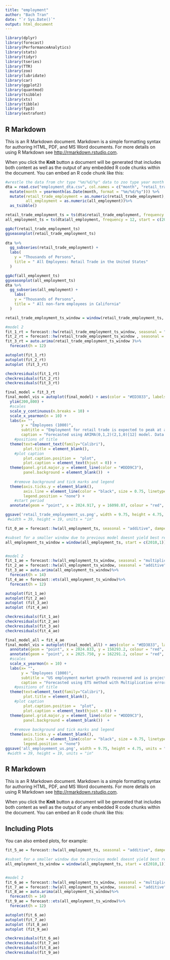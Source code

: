 ```yaml
---
title: "employment"
author: "Bach Tran"
date: "`r Sys.Date()`"
output: html_document
---
```


```r
library(dplyr)
library(forecast)
library(PerformanceAnalytics)
library(stats)
library(tidyr)
library(tseries) 
library(TTR)
library(zoo)
library(lubridate)
library(car) 
library(ggplot2)
library(quantmod)
library(tsibble)
library(xts)
library(tibble)
library(fpp3)
library(extrafont)

```

## R Markdown

This is an R Markdown document. Markdown is a simple formatting syntax for authoring HTML, PDF, and MS Word documents. For more details on using R Markdown see <http://rmarkdown.rstudio.com>.

When you click the **Knit** button a document will be generated that includes both content as well as the output of any embedded R code chunks within the document. You can embed an R code chunk like this:


```r
#wrestle the data from chr type "%m/%d/%y" data to zoo type year month 
dta = read.csv("employment_dta.csv", col.names = c("month", "retail_trade_employment", "all_employment")) %>%
  mutate(month = yearmonth(as.Date(month, format = "%m/%d/%y"))) %>%
  mutate(retail_trade_employment = as.numeric(retail_trade_employment),
         all_employment = as.numeric(all_employment))%>%
  as_tsibble()

retail_trade_employment_ts = ts(dta$retail_trade_employment, frequency = 12, start =c(2000,1))
all_employment_ts = ts(dta$all_employment, frequency = 12, start = c(2000,1))
```

```r
ggAcf(retail_trade_employment_ts)
ggseasonplot(retail_trade_employment_ts) 
 
dta %>% 
  gg_subseries(retail_trade_employment) +
  labs(
    y = "Thousands of Persons",
    title = " All Employees: Retail Trade in the United States"
  )

ggAcf(all_employment_ts)
ggseasonplot(all_employment_ts) 
dta %>%
  gg_subseries(all_employment) +
    labs(
    y = "Thousands of Persons",
    title = " All non-farm employees in California"
  ) 
```

```r
retail_trade_employment_ts_window = window(retail_trade_employment_ts, start = c(2010,1))

#model 2
fit_1_rt = forecast::hw(retail_trade_employment_ts_window, seasonal = "multiplicative", damped =T, h = 36)
fit_2_rt = forecast::hw(retail_trade_employment_ts_window , seasonal = "additive", damped = T, h = 36)
fit_3_rt = auto.arima(retail_trade_employment_ts_window )%>%
  forecast(h = 12)

autoplot(fit_1_rt)
autoplot(fit_2_rt)
autoplot (fit_3_rt)

checkresiduals(fit_1_rt)
checkresiduals(fit_2_rt)
checkresiduals(fit_3_rt)
```

```r
final_model = fit_3_rt
final_model_vis = autoplot(final_model) + aes(color = "#ED3833", labels = "Historical Data") +
  ylim(200,800) +
  #scales
  scale_y_continuous(n.breaks = 10) +
  scale_x_yearmon(n = 10) +
  labs(x= "", 
       y = "Employees (1000)", 
       subtitle = "Employment for retail trade is expected to peak at around 16.1 million employees each year.\nPositive trend and slightly less volatile seasonality as time progresses",
       caption = "Forecasted using ARIMA(0,1,2)(2,1,0)[12] model. Data Retreived from FRED (CEU4200000001) on Nov 01, 2024") +
    #positions of title
  theme(text=element_text(family="Calibri"),
        plot.title = element_blank(),
    #plot caption
        plot.caption.position =  "plot",
        plot.caption = element_text(hjust = 0)) +
  theme(panel.grid.major.y = element_line(color = "#DDD9C3"),
        panel.background = element_blank())  +
    
    #remove background and tick marks and legend
  theme(axis.ticks.y = element_blank(),
        axis.line = element_line(color = "black", size = 0.75, linetype = "solid"),
        legend.position = "none") +
    #start period
  annotate(geom = "point", x = 2024.917, y = 16098.07, colour = "red", size = 0.78)  

ggsave('retail_trade_employement_us.png', width = 9.75, height = 4.75, units = "in")
 #width = 39, height = 19, units = "in"
```
```r
fit_0_ae = forecast::hw(all_employment_ts, seasonal = "additive", damped = T, h = 14)

#subset for a smaller window due to previous model doesnt yield best result
all_employment_ts_window = window(all_employment_ts, start = c(2010,1))


#model 2
fit_1_ae = forecast::hw(all_employment_ts_window, seasonal = "multiplicative", damped =T, h = 14)
fit_2_ae = forecast::hw(all_employment_ts_window, seasonal = "additive", damped = T, h = 14)
fit_3_ae = auto.arima(all_employment_ts_window)%>%
  forecast(h = 14)
fit_4_ae = forecast::ets(all_employment_ts_window)%>%
  forecast(h = 12)

autoplot(fit_1_ae)
autoplot(fit_2_ae)
autoplot (fit_3_ae)
autoplot (fit_4_ae)

checkresiduals(fit_1_ae)
checkresiduals(fit_2_ae)
checkresiduals(fit_3_ae)
checkresiduals(fit_4_ae)
```
```r
final_model_all = fit_4_ae
final_model_vis = autoplot(final_model_all) + aes(color = "#ED3833", labels = "Historical Data") +
  annotate(geom = "point", x = 2024.833, y = 158293.2, colour = "red", size = 0.78)  +
  annotate(geom = "point", x = 2025.750, y = 162291.2, colour = "red", size = 0.78) +
  #scales
  scale_x_yearmon(n = 10) +
  labs(x= "", 
       y = "Employees (1000)", 
       subtitle = "US employment market growth recovered and is projected to continue its expansion.\nEmployment is forecasted to grow by 2% by 2025 Q4",
       caption = "Forecasted using ETS method with Multiplicative error, Additive trend and season. Data Retreived from FRED (PAYNSA) on Nov 01, 2024") +
    #positions of title
  theme(text=element_text(family="Calibri"),
        plot.title = element_blank(),
    #plot caption
        plot.caption.position =  "plot",
        plot.caption = element_text(hjust = 0)) +
  theme(panel.grid.major.y = element_line(color = "#DDD9C3"),
        panel.background = element_blank())  +
    
    #remove background and tick marks and legend
  theme(axis.ticks.y = element_blank(),
        axis.line = element_line(color = "black", size = 0.75, linetype = "solid"),
        legend.position = "none")
ggsave('all_employement_us.png', width = 9.75, height = 4.75, units = "in")
 #width = 39, height = 19, units = "in"
```
## R Markdown

This is an R Markdown document. Markdown is a simple formatting syntax for authoring HTML, PDF, and MS Word documents. For more details on using R Markdown see <http://rmarkdown.rstudio.com>.

When you click the **Knit** button a document will be generated that includes both content as well as the output of any embedded R code chunks within the document. You can embed an R code chunk like this:

## Including Plots

You can also embed plots, for example:

```r
fit_5_ae = forecast::hw(all_employment_ts, seasonal = "additive", damped = T, h = 14)

#subset for a smaller window due to previous model doesnt yield best result
all_employment_ts_window = window(all_employment_ts, start = c(2010,1))


#model 2
fit_6_ae = forecast::hw(all_employment_ts_window, seasonal = "multiplicative", damped =T, h = 14)
fit_7_ae = forecast::hw(all_employment_ts_window, seasonal = "additive", damped = T, h = 14)
fit_8_ae = auto.arima(all_employment_ts_window)%>%
  forecast(h = 14)
fit_9_ae = forecast::ets(all_employment_ts_window)%>%
  forecast(h = 12)

autoplot(fit_6_ae)
autoplot(fit_7_ae)
autoplot (fit_8_ae)
autoplot (fit_9_ae)

checkresiduals(fit_6_ae)
checkresiduals(fit_7_ae)
checkresiduals(fit_8_ae)
checkresiduals(fit_9_ae)
```
